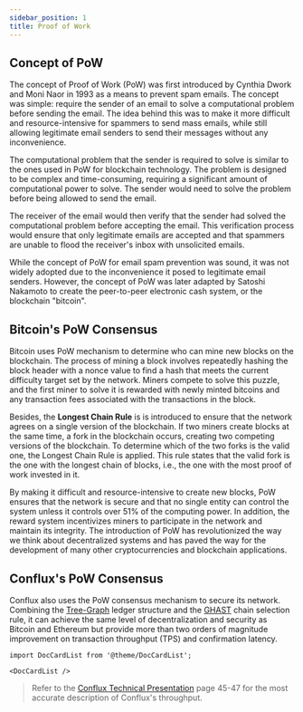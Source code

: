 ```yaml
---
sidebar_position: 1
title: Proof of Work
---
```


## Concept of PoW

The concept of Proof of Work (PoW)  was first introduced by Cynthia Dwork and Moni Naor in 1993 as a means to prevent spam emails. The concept was simple: require the sender of an email to solve a computational problem before sending the email. The idea behind this was to make it more difficult and resource-intensive for spammers to send mass emails, while still allowing legitimate email senders to send their messages without any inconvenience. 

The computational problem that the sender is required to solve is similar to the ones used in PoW for blockchain technology. The problem is designed to be complex and time-consuming, requiring a significant amount of computational power to solve. The sender would need to solve the problem before being allowed to send the email.

The receiver of the email would then verify that the sender had solved the computational problem before accepting the email. This verification process would ensure that only legitimate emails are accepted and that spammers are unable to flood the receiver's inbox with unsolicited emails.

While the concept of PoW for email spam prevention was sound, it was not widely adopted due to the inconvenience it posed to legitimate email senders. However, the concept of PoW was later adapted by Satoshi Nakamoto to create the peer-to-peer electronic cash system, or the blockchain "bitcoin".

## Bitcoin's PoW Consensus

Bitcoin uses PoW mechanism to determine who can mine new blocks on the blockchain. The process of mining a block involves repeatedly hashing the block header with a nonce value to find a hash that meets the current difficulty target set by the network. Miners compete to solve this puzzle, and the first miner to solve it is rewarded with newly minted bitcoins and any transaction fees associated with the transactions in the block.

Besides, the **Longest Chain Rule** is is introduced to ensure that the network agrees on a single version of the blockchain. If two miners create blocks at the same time, a fork in the blockchain occurs, creating two competing versions of the blockchain. To determine which of the two forks is the valid one, the Longest Chain Rule is applied. This rule states that the valid fork is the one with the longest chain of blocks, i.e., the one with the most proof of work invested in it.

By making it difficult and resource-intensive to create new blocks, PoW ensures that the network is secure and that no single entity can control the system unless it controls over 51% of the computing power. In addition, the reward system incentivizes miners to participate in the network and maintain its integrity. The introduction of PoW has revolutionized the way we think about decentralized systems and has paved the way for the development of many other cryptocurrencies and blockchain applications.

## Conflux's PoW Consensus

Conflux also uses the PoW consensus mechanism to secure its network. Combining the [Tree-Graph](https://arxiv.org/pdf/1805.03870.pdf) ledger structure and the [GHAST](https://confluxnetwork.medium.com/conflux-research-group-ghast-mechanism-adaptive-weight-ghast-explained-part-1-ffe8224a7282) chain selection rule,  it can achieve the same level of decentralization and security as Bitcoin and Ethereum but provide more than two orders of magnitude improvement on transaction throughput (TPS) and confirmation latency. 

```mdx-code-block
import DocCardList from '@theme/DocCardList';

<DocCardList />
```

> Refer to the [Conflux Technical Presentation](https://confluxnetwork.org/files/Conflux_Technical_Presentation_20200309.pdf) page 45-47 for the most accurate description of Conflux's throughput.
